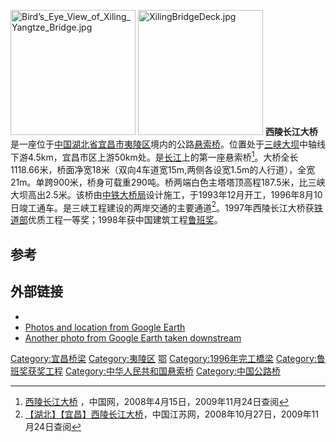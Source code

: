 {{expand|time=2012-12-30T06:56:35+00:00}}
[[File:Bird’s_Eye_View_of_Xiling_Yangtze_Bridge.jpg|200px]]
[[File:XilingBridgeDeck.jpg|200px]]
'''西陵长江大桥'''是一座位于[[中国|中国]][[湖北省|湖北省]][[宜昌市|宜昌市]][[夷陵区|夷陵区]]境内的公路[[悬索桥|悬索桥]]。位置处于[[三峡大坝|三峡大坝]]中轴线下游4.5km，宜昌市区上游50km处。是[[长江|长江]]上的第一座悬索桥<ref>[http://www.china.com.cn/aboutchina/data/zgdq/2008-04/15/content_14976669.htm 西陵长江大桥] {{Wayback|url=http://www.china.com.cn/aboutchina/data/zgdq/2008-04/15/content_14976669.htm |date=20200825013154 }}，中国网，2008年4月15日，2009年11月24日查阅</ref>。大桥全长1118.66米，桥面净宽18米（双向4车道宽15m,两侧各设宽1.5m的人行道），全宽21m。单跨900米，桥身可载重290吨。桥两端白色主塔塔顶高程187.5米，比三峡大坝高出2.5米。该桥由[[中铁大桥局|中铁大桥局]]设计施工，于1993年12月开工，1996年8月10日竣工通车。是三峡工程建设的两岸交通的主要通道<ref>[http://qiao.jschina.com.cn/look/userobject1ai2070812.html 【湖北】【宜昌】西陵长江大桥]{{dead link|date=2018年4月 |bot=InternetArchiveBot |fix-attempted=yes }}，中国江苏网，2008年10月27日，2009年11月24日查阅</ref>。1997年西陵长江大桥获[[中华人民共和国铁道部|铁道部]]优质工程一等奖；1998年获中国建筑工程[[鲁班奖|鲁班奖]]。

==参考==
<references />
==外部链接==
{{commonscat|Xiling Bridge}}
* {{Structurae|id=s0001897|title=Xiling Bridge}}
* [https://web.archive.org/web/20090420083947/http://www.panoramio.com/photo/2217052 Photos and location from Google Earth]
* [https://web.archive.org/web/20110519130731/http://www.panoramio.com/photo/2344245 Another photo from Google Earth taken downstream]
{{Reflist}}

{{Crossings navbox
|structure= [[长江桥隧列表|桥梁与隧道]]
|place= [[长江|长江]]
|bridge= 西陵长江大桥
|bridge signs= [[三峡专用公路|三峡专用公路]]
|upstream= [[秭归长江大桥|秭归长江大桥]]
|upstream signs= {{中国省道名|255|兴山至五峰公路}} 
|downstream= [[至喜长江大桥|至喜长江大桥]]
|downstream signs= {{中国国道名|241}}
}}

{{coord|30.8285|111.0465|display=title|type:landmark_region:CN}}

[[Category:宜昌桥梁|Category:宜昌桥梁]]
[[Category:夷陵区|Category:夷陵区]]
[[Category:长江大桥|鄂]]
[[Category:1996年完工橋梁|Category:1996年完工橋梁]]
[[Category:鲁班奖获奖工程|Category:鲁班奖获奖工程]]
[[Category:中华人民共和国悬索桥|Category:中华人民共和国悬索桥]]
[[Category:中国公路桥|Category:中国公路桥]]